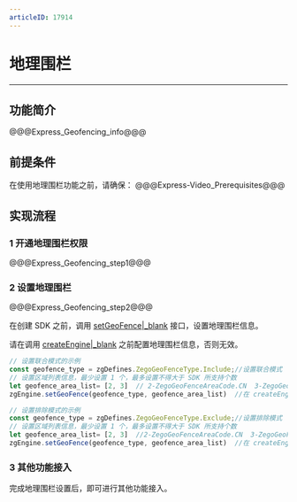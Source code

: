 ```yaml
---
articleID: 17914
---
```

# 地理围栏

- - -

## 功能简介


@@@Express_Geofencing_info@@@

## 前提条件

在使用地理围栏功能之前，请确保：
@@@Express-Video_Prerequisites@@@

## 实现流程

### 1 开通地理围栏权限

@@@Express_Geofencing_step1@@@


### 2 设置地理围栏

@@@Express_Geofencing_step2@@@

在创建 SDK 之前，调用 [setGeoFence\|_blank](@setGeoFence) 接口，设置地理围栏信息。

<div class="mk-warning">

请在调用 [createEngine\|_blank](@createEngine) 之前配置地理围栏信息，否则无效。
</div>


```javascript
// 设置联合模式的示例
const geofence_type = zgDefines.ZegoGeoFenceType.Include;//设置联合模式
// 设置区域列表信息，最少设置 1 个，最多设置不得大于 SDK 所支持个数
let geofence_area_list= [2, 3]  // 2-ZegoGeoFenceAreaCode.CN  3-ZegoGeoFenceAreaCode.NA
zgEngine.setGeoFence(geofence_type, geofence_area_list)  //在 createEngine 之前调用

// 设置排除模式的示例
const geofence_type = zgDefines.ZegoGeoFenceType.Exclude;//设置排除模式
// 设置区域列表信息，最少设置 1 个，最多设置不得大于 SDK 所支持个数
let geofence_area_list= [2, 3]  //2-ZegoGeoFenceAreaCode.CN  3-ZegoGeoFenceAreaCode.NA
zgEngine.setGeoFence(geofence_type, geofence_area_list)  //在 createEngine 之前调用
```

### 3 其他功能接入

完成地理围栏设置后，即可进行其他功能接入。
